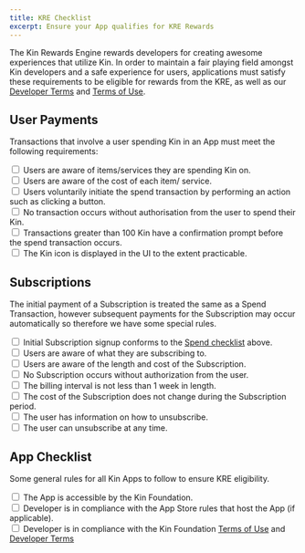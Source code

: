 ```yaml
---
title: KRE Checklist
excerpt: Ensure your App qualifies for KRE Rewards
---
```


The Kin Rewards Engine rewards developers for creating awesome experiences that utilize Kin. In order to maintain a fair playing field amongst Kin developers and a safe experience for users, applications must satisfy these requirements to be eligible for rewards from the KRE, as well as our [Developer Terms](https://kin.org/kin-developer-terms/) and [Terms of Use](https://kin.org/terms-of-use-agreement/).

## User Payments

Transactions that involve a user spending Kin in an App must meet the following requirements:

<div>
  <input className='KREChecklistCheckbox' type="checkbox" id="accessible" name="accessible" value="accessible"/>
  <label for="accessible">Users are aware of items/services they are spending Kin on.</label><br/>
  <input className='KREChecklistCheckbox' type="checkbox" id="compliant" name="compliant" value="compliant"/>
  <label for="compliant">Users are aware of the cost of each item/ service.</label><br/>
  <input className='KREChecklistCheckbox' type="checkbox" id="terms" name="terms" value="terms"/>
  <label for="terms">Users voluntarily initiate the spend transaction by performing an action such as clicking a button.</label><br/>
  <input className='KREChecklistCheckbox' type="checkbox" id="accessible" name="accessible" value="accessible"/>
  <label for="accessible">No transaction occurs without authorisation from the user to spend their Kin.</label><br/>
  <input className='KREChecklistCheckbox' type="checkbox" id="compliant" name="compliant" value="compliant"/>
  <label for="compliant">Transactions greater than 100 Kin have a confirmation prompt before the spend transaction occurs.</label><br/>
  <input className='KREChecklistCheckbox' type="checkbox" id="terms" name="terms" value="terms"/>
  <label for="terms">The Kin icon is displayed in the UI to the extent practicable.</label><br/>
</div>

<div className="mt-8 grid gap-6 md:grid-cols-2">
  <NavCard
    title="Kin Branding Guidelines"
    subtitle="See how to correctly use Kin icons"
    svgFile="kin"
    link={{
      url: '/docs/essentials/branding',
      label: 'See the guide',
    }}
  />
</div>

## Subscriptions
The initial payment of a Subscription is treated the same as a Spend Transaction, however subsequent payments for the Subscription may occur automatically so therefore we have some special rules.

<div>
  <input className='KREChecklistCheckbox' type="checkbox" id="accessible" name="accessible" value="accessible"/>
  <label for="accessible">Initial Subscription signup conforms to the <a href="/essentials/kre-checklist/#spend-checklist">Spend checklist</a> above.</label><br/>
  <input className='KREChecklistCheckbox' type="checkbox" id="compliant" name="compliant" value="compliant"/>
  <label for="compliant">Users are aware of what they are subscribing to.</label><br/>
  <input className='KREChecklistCheckbox' type="checkbox" id="terms" name="terms" value="terms"/>
  <label for="terms">Users are aware of the length and cost of the Subscription.</label><br/>
  <input className='KREChecklistCheckbox' type="checkbox" id="accessible" name="accessible" value="accessible"/>
  <label for="accessible">No Subscription occurs without authorization from the user.</label><br/>
  <input className='KREChecklistCheckbox' type="checkbox" id="compliant" name="compliant" value="compliant"/>
  <label for="compliant">The billing interval is not less than 1 week in length.</label><br/>
  <input className='KREChecklistCheckbox' type="checkbox" id="terms" name="terms" value="terms"/>
  <label for="terms">The cost of the Subscription does not change during the Subscription period.</label><br/>
  <input className='KREChecklistCheckbox' type="checkbox" id="compliant" name="compliant" value="compliant"/>
  <label for="compliant">The user has information on how to unsubscribe.</label><br/>
  <input className='KREChecklistCheckbox' type="checkbox" id="terms" name="terms" value="terms"/>
  <label for="terms">The user can unsubscribe at any time.</label>
</div>

## App Checklist
Some general rules for all Kin Apps to follow to ensure KRE eligibility.

<div>
  <input className='KREChecklistCheckbox' type="checkbox" id="accessible" name="accessible" value="accessible"/>
  <label for="accessible">The App is accessible by the Kin Foundation.</label><br/>
  <input className='KREChecklistCheckbox' type="checkbox" id="compliant" name="compliant" value="compliant"/>
  <label for="compliant">Developer is in compliance with the App Store rules that host the App (if applicable).</label><br/>
  <input className='KREChecklistCheckbox' type="checkbox" id="terms" name="terms" value="terms"/>
  <label for="terms">Developer is in compliance with the Kin Foundation <a href="https://kin.org/terms-of-use-agreement/">Terms of Use</a> and <a href="https://kin.org/kin-developer-terms/">Developer Terms</a></label>
</div>


